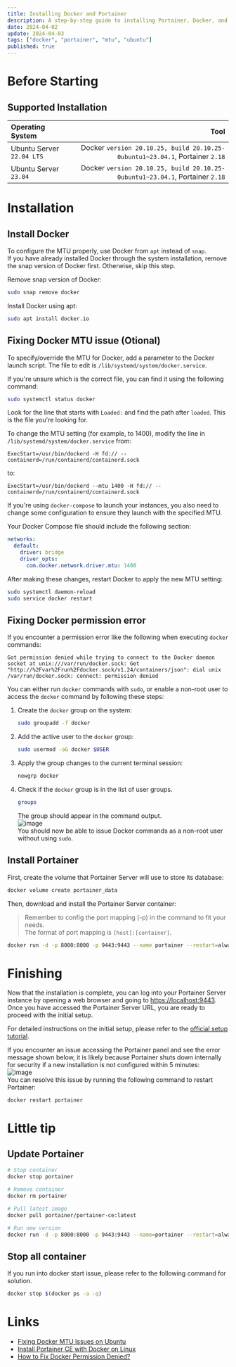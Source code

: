```yaml
---
title: Installing Docker and Portainer
description: A step-by-step guide to installing Portainer, Docker, and configuring the MTU setting.
date: 2024-04-02
update: 2024-04-03
tags: ["docker", "portainer", "mtu", "ubuntu"]
published: true
---
```


# Before Starting

## Supported Installation

| Operating System | Tool |
|:-|-:|
| Ubuntu Server `22.04 LTS` | Docker `version 20.10.25, build 20.10.25-0ubuntu1~23.04.1`, Portainer `2.18` |
| Ubuntu Server `23.04` | Docker `version 20.10.25, build 20.10.25-0ubuntu1~23.04.1`, Portainer `2.18` |

# Installation

## Install Docker
To configure the MTU properly, use Docker from `apt` instead of `snap`.  
If you have already installed Docker through the system installation, remove the snap version of Docker first. Otherwise, skip this step.  

Remove snap version of Docker:
```bash
sudo snap remove docker
```
Install Docker using apt:
```bash
sudo apt install docker.io
```

## Fixing Docker MTU issue (Otional)
To specify/override the MTU for Docker, add a parameter to the Docker launch script. The file to edit is `/lib/systemd/system/docker.service`.

If you're unsure which is the correct file, you can find it using the following command:
```bash
sudo systemctl status docker
```
Look for the line that starts with `Loaded:` and find the path after `loaded`. This is the file you're looking for.

To change the MTU setting (for example, to 1400), modify the line in `/lib/systemd/system/docker.service` from:
```
ExecStart=/usr/bin/dockerd -H fd:// --containerd=/run/containerd/containerd.sock
```
to:
```
ExecStart=/usr/bin/dockerd --mtu 1400 -H fd:// --containerd=/run/containerd/containerd.sock
```
If you're using `docker-compose` to launch your instances, you also need to change some configuration to ensure they launch with the specified MTU.

Your Docker Compose file should include the following section:
```yaml
networks:
  default:
    driver: bridge
    driver_opts:
      com.docker.network.driver.mtu: 1400
```
After making these changes, restart Docker to apply the new MTU setting:
```bash
sudo systemctl daemon-reload
sudo service docker restart
```

## Fixing Docker permission error
If you encounter a permission error like the following when executing `docker` commands:
```
Got permission denied while trying to connect to the Docker daemon socket at unix:///var/run/docker.sock: Get "http://%2Fvar%2Frun%2Fdocker.sock/v1.24/containers/json": dial unix /var/run/docker.sock: connect: permission denied
```
You can either run `docker` commands with `sudo`, or enable a non-root user to access the `docker` command by following these steps:
1. Create the `docker` group on the system:
    ```bash
    sudo groupadd -f docker
    ```
2. Add the active user to the `docker` group:
    ```bash
    sudo usermod -aG docker $USER
    ```
3. Apply the group changes to the current terminal session:
    ```bash
    newgrp docker
    ```
4. Check if the `docker` group is in the list of user groups.
    ```bash
    groups
    ```
    The group should appear in the command output.  
    ![image](https://user-images.githubusercontent.com/75195127/263680860-0864390c-b2e1-4d9e-96e3-eaaf3e9b820a.png)  
    You should now be able to issue Docker commands as a non-root user without using `sudo`.  

## Install Portainer
First, create the volume that Portainer Server will use to store its database:
```bash
docker volume create portainer_data
```
Then, download and install the Portainer Server container:
> Remember to config the port mapping (-p) in the command to fit your needs.  
> The format of port mapping is `[host]:[container]`.
```bash
docker run -d -p 8000:8000 -p 9443:9443 --name portainer --restart=always -v /var/run/docker.sock:/var/run/docker.sock -v portainer_data:/data portainer/portainer-ce:latest
```

# Finishing

Now that the installation is complete, you can log into your Portainer Server instance by opening a web browser and going to [https://localhost:9443](https://localhost:9443).  
Once you have accessed the Portainer Server URL, you are ready to proceed with the initial setup.  

For detailed instructions on the initial setup, please refer to the [official setup tutorial](https://docs.portainer.io/start/install-ce/server/setup).  

If you encounter an issue accessing the Portainer panel and see the error message shown below, it is likely because Portainer shuts down internally for security if a new installation is not configured within 5 minutes:  
![image](https://user-images.githubusercontent.com/75195127/263686335-818dc78f-c775-40a1-8779-3ac2962e9dc4.png)  
You can resolve this issue by running the following command to restart Portainer:
```shell
docker restart portainer
```

# Little tip

## Update Portainer
```zsh
# Stop container
docker stop portainer

# Remove container
docker rm portainer

# Pull latest image
docker pull portainer/portainer-ce:latest

# Run new version
docker run -d -p 8000:8000 -p 9443:9443 --name=portainer --restart=always -v /var/run/docker.sock:/var/run/docker.sock -v portainer_data:/data portainer/portainer-ce:latest
```

## Stop all container
If you run into docker start issue, please refer to the following command for solution.
```zsh
docker stop $(docker ps -a -q)
```

# Links

- [Fixing Docker MTU Issues on Ubuntu](https://www.civo.com/learn/fixing-networking-for-docker)
- [Install Portainer CE with Docker on Linux](https://docs.portainer.io/start/install-ce/server/docker/linux)
- [How to Fix Docker Permission Denied?](https://phoenixnap.com/kb/docker-permission-denied)